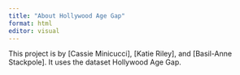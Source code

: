 ```yaml
---
title: "About Hollywood Age Gap"
format: html
editor: visual
---
```


This project is by [Cassie Minicucci], [Katie Riley], and [Basil-Anne Stackpole]. It uses the dataset Hollywood Age Gap.
